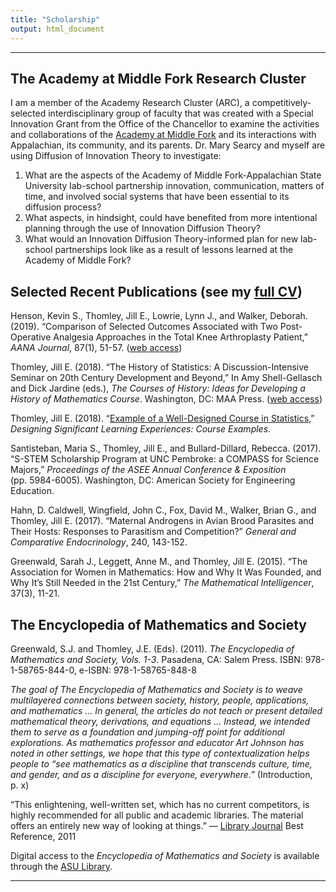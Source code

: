 ```yaml
---
title: "Scholarship"
output: html_document
---
```


<hr>

## The Academy at Middle Fork Research Cluster

I am a member of the Academy Research Cluster (ARC), a competitively-selected interdisciplinary group of faculty that was created with a Special Innovation Grant from the Office of the Chancellor to examine the activities and collaborations of the [Academy at Middle Fork](https://middlefork.appstate.edu/) and its interactions with Appalachian, its community, and its parents. Dr. Mary Searcy and myself are using Diffusion of Innovation Theory to investigate:

1. What are the aspects of the Academy of Middle Fork-Appalachian State University lab-school  partnership innovation, communication, matters of time, and involved social systems that have been essential to its diffusion process?   
2. What aspects, in hindsight, could have benefited from more intentional planning through the use of Innovation Diffusion Theory?
3. What would an Innovation Diffusion Theory-informed plan for new lab-school partnerships look like as a result of lessons learned at the Academy of Middle Fork?

## Selected Recent Publications (see my [full CV](https://jillthomley.github.io/Thomley-Jill-CV.pdf))

Henson, Kevin S., Thomley, Jill E., Lowrie, Lynn J., and Walker, Deborah. (2019). “Comparison of Selected Outcomes Associated with Two Post-Operative Analgesia Approaches in the Total Knee Arthroplasty Patient,” _AANA Journal_, 87(1), 51-57. ([web access](https://www.aana.com/publications/aana-journal/all-issues/journal-issue-detail/february-2019))

Thomley, Jill E. (2018). “The History of Statistics: A Discussion-Intensive Seminar on 20th Century Development and Beyond,” In Amy Shell-Gellasch and Dick Jardine (eds.), _The Courses of History: Ideas for Developing a History of Mathematics Course_. Washington, DC: MAA Press. ([web access](https://www.maa.org/press/ebooks/the-courses-of-history))

Thomley, Jill E. (2018). “[Example of a Well-Designed Course in Statistics](http://www.designlearning.org/examples-of-design/examples/),” _Designing Significant Learning Experiences: Course Examples_. 

Santisteban, Maria S., Thomley, Jill E., and Bullard-Dillard, Rebecca. (2017). “S-STEM Scholarship Program at UNC Pembroke: a COMPASS for Science Majors,” _Proceedings of the ASEE Annual Conference & Exposition_ (pp. 5984-6005).  Washington, DC: American Society for Engineering Education.

Hahn, D. Caldwell, Wingfield, John C., Fox, David M., Walker, Brian G., and Thomley, Jill E. (2017). “Maternal Androgens in Avian Brood Parasites and Their Hosts: Responses to Parasitism and Competition?” _General and Comparative Endocrinology_, 240, 143-152.

Greenwald, Sarah J., Leggett, Anne M., and Thomley, Jill E. (2015). “The Association for Women in Mathematics: How and Why It Was Founded, and Why It’s Still Needed in the 21st Century,” _The Mathematical Intelligencer_, 37(3), 11-21.

## The Encyclopedia of Mathematics and Society

Greenwald, S.J. and Thomley, J.E. (Eds). (2011). _The Encyclopedia of Mathematics and Society, Vols. 1-3_. Pasadena, CA: Salem Press. ISBN: 978-1-58765-844-0, e-ISBN: 978-1-58765-848-8

_The goal of The	Encyclopedia	of	Mathematics	and	Society is to weave multilayered connections between society, history, people, applications, and mathematics ... In general, the articles do not teach or present detailed mathematical theory, derivations, and equations ... Instead, we intended them to serve as a foundation and jumping-off point for additional explorations. As mathematics professor and educator Art Johnson has noted in other settings, we hope that this type of contextualization helps people to "see mathematics as a discipline that transcends culture, time, and gender, and as a discipline for everyone, everywhere."_ (Introduction, p. x)

"This enlightening, well-written set, which has no current competitors, is highly recommended for all public and academic libraries. The material offers an entirely new way of looking at things." --- [Library Journal](https://www.libraryjournal.com/) Best Reference, 2011  

Digital access to the _Encyclopedia of Mathematics and Society_ is available through the [ASU Library](https://library.appstate.edu/).

<hr>